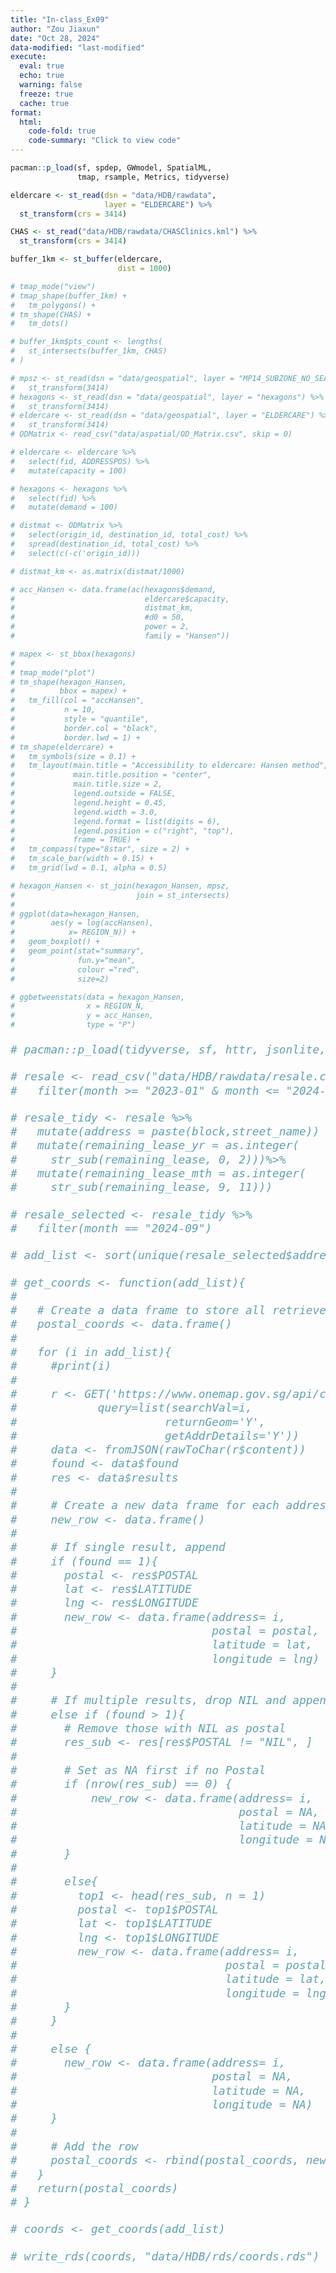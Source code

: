 ```yaml
---
title: "In-class_Ex09"
author: "Zou Jiaxun"
date: "Oct 28, 2024"
data-modified: "last-modified"
execute: 
  eval: true
  echo: true
  warning: false
  freeze: true
  cache: true
format:
  html:
    code-fold: true
    code-summary: "Click to view code"
---
```


```r
pacman::p_load(sf, spdep, GWmodel, SpatialML, 
               tmap, rsample, Metrics, tidyverse)
```

```r
eldercare <- st_read(dsn = "data/HDB/rawdata",
                     layer = "ELDERCARE") %>%
  st_transform(crs = 3414)
```

```r
CHAS <- st_read("data/HDB/rawdata/CHASClinics.kml") %>%
  st_transform(crs = 3414)
```

```r
buffer_1km <- st_buffer(eldercare,
                        dist = 1000)
```

```r
# tmap_mode("view")
# tmap_shape(buffer_1km) +
#   tm_polygons() +
# tm_shape(CHAS) +
#   tm_dots()
```

```r
# buffer_1km$pts_count <- lengths(
#   st_intersects(buffer_1km, CHAS)
# )
```

```r
# mpsz <- st_read(dsn = "data/geospatial", layer = "MP14_SUBZONE_NO_SEA_PL") %>%
#   st_transform(3414)
# hexagons <- st_read(dsn = "data/geospatial", layer = "hexagons") %>%
#   st_transform(3414)  
# eldercare <- st_read(dsn = "data/geospatial", layer = "ELDERCARE") %>%
#   st_transform(3414)
# ODMatrix <- read_csv("data/aspatial/OD_Matrix.csv", skip = 0)
```

```r
# eldercare <- eldercare %>%
#   select(fid, ADDRESSPOS) %>%
#   mutate(capacity = 100)
```

```r
# hexagons <- hexagons %>%
#   select(fid) %>%
#   mutate(demand = 100)
```

```r
# distmat <- ODMatrix %>%
#   select(origin_id, destination_id, total_cost) %>%
#   spread(destination_id, total_cost) %>%
#   select(c(-c('origin_id)))
```

```r
# distmat_km <- as.matrix(distmat/1000)
```

```r
# acc_Hansen <- data.frame(ac(hexagons$demand,
#                             eldercare$capacity,
#                             distmat_km,
#                             #d0 = 50,
#                             power = 2,
#                             family = "Hansen"))
```

```r
# mapex <- st_bbox(hexagons)
# 
# tmap_mode("plot")
# tm_shape(hexagon_Hansen,
#          bbox = mapex) + 
#   tm_fill(col = "accHansen",
#           n = 10,
#           style = "quantile",
#           border.col = "black",
#           border.lwd = 1) +
# tm_shape(eldercare) +
#   tm_symbols(size = 0.1) +
#   tm_layout(main.title = "Accessibility to eldercare: Hansen method",
#             main.title.position = "center",
#             main.title.size = 2,
#             legend.outside = FALSE,
#             legend.height = 0.45, 
#             legend.width = 3.0,
#             legend.format = list(digits = 6),
#             legend.position = c("right", "top"),
#             frame = TRUE) +
#   tm_compass(type="8star", size = 2) +
#   tm_scale_bar(width = 0.15) +
#   tm_grid(lwd = 0.1, alpha = 0.5)
```

```r
# hexagon_Hansen <- st_join(hexagon_Hansen, mpsz, 
#                           join = st_intersects)
# 
# ggplot(data=hexagon_Hansen, 
#        aes(y = log(accHansen), 
#            x= REGION_N)) +
#   geom_boxplot() +
#   geom_point(stat="summary", 
#              fun.y="mean", 
#              colour ="red", 
#              size=2)
```

```r
# ggbetweenstats(data = hexagon_Hansen,
#                x = REGION_N,
#                y = acc_Hansen,
#                type = "P")
```

::: {style="font-size: 1.50em"}
```r
# pacman::p_load(tidyverse, sf, httr, jsonlite, rvest)
```

```r
# resale <- read_csv("data/HDB/rawdata/resale.csv") %>%
#   filter(month >= "2023-01" & month <= "2024-09")
```

```r
# resale_tidy <- resale %>%
#   mutate(address = paste(block,street_name)) %>%
#   mutate(remaining_lease_yr = as.integer(
#     str_sub(remaining_lease, 0, 2)))%>%
#   mutate(remaining_lease_mth = as.integer(
#     str_sub(remaining_lease, 9, 11)))
```

```r
# resale_selected <- resale_tidy %>%
#   filter(month == "2024-09")
```

```r
# add_list <- sort(unique(resale_selected$address))
```

```r
# get_coords <- function(add_list){
#   
#   # Create a data frame to store all retrieved coordinates
#   postal_coords <- data.frame()
#     
#   for (i in add_list){
#     #print(i)
# 
#     r <- GET('https://www.onemap.gov.sg/api/common/elastic/search?',
#            query=list(searchVal=i,
#                      returnGeom='Y',
#                      getAddrDetails='Y'))
#     data <- fromJSON(rawToChar(r$content))
#     found <- data$found
#     res <- data$results
#     
#     # Create a new data frame for each address
#     new_row <- data.frame()
#     
#     # If single result, append 
#     if (found == 1){
#       postal <- res$POSTAL 
#       lat <- res$LATITUDE
#       lng <- res$LONGITUDE
#       new_row <- data.frame(address= i, 
#                             postal = postal, 
#                             latitude = lat, 
#                             longitude = lng)
#     }
#     
#     # If multiple results, drop NIL and append top 1
#     else if (found > 1){
#       # Remove those with NIL as postal
#       res_sub <- res[res$POSTAL != "NIL", ]
#       
#       # Set as NA first if no Postal
#       if (nrow(res_sub) == 0) {
#           new_row <- data.frame(address= i, 
#                                 postal = NA, 
#                                 latitude = NA, 
#                                 longitude = NA)
#       }
#       
#       else{
#         top1 <- head(res_sub, n = 1)
#         postal <- top1$POSTAL 
#         lat <- top1$LATITUDE
#         lng <- top1$LONGITUDE
#         new_row <- data.frame(address= i, 
#                               postal = postal, 
#                               latitude = lat, 
#                               longitude = lng)
#       }
#     }
# 
#     else {
#       new_row <- data.frame(address= i, 
#                             postal = NA, 
#                             latitude = NA, 
#                             longitude = NA)
#     }
#     
#     # Add the row
#     postal_coords <- rbind(postal_coords, new_row)
#   }
#   return(postal_coords)
# }
```

```r
# coords <- get_coords(add_list)
```

```r
# write_rds(coords, "data/HDB/rds/coords.rds")
```
:::
